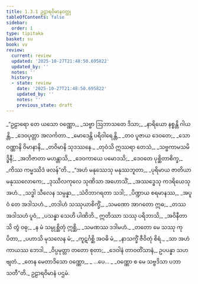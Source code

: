 ```yaml
---
title: 1.3.1 ဥဠာရဝိမာနဝတ္ထု
tableOfContents: false
sidebar:
  order: 1
type: tipitaka
basket: su
book: vv
review:
  current: review
  updated: '2025-10-27T21:48:50.695822'
  updated_by: ''
  notes: ''
  history:
  - state: review
    date: '2025-10-27T21:48:50.695822'
    updated_by: ''
    notes: ''
    previous_state: draft
---
```



<ReviewStatus review={frontmatter.review} showDetails={true} />

<HypothesisAnnotation frontmatter={frontmatter} />

<DynamicBreadcrumb />

<Division number="286" book="vv" e="ch" v="19" p="33">

<Paragraph number="308" type="verses" book="vv">
_“ဥဠာရော တေ ယသော ဝဏ္ဏော,_  
_သဗ္ဗာ ဩဘာသတေ ဒိသာ;_  
_နာရိယော နစ္စန္တိ ဂါယန္တိ,_  
_ဒေဝပုတ္တာ အလင်္ကတာ._  

</Paragraph>

</Division>
<Division number="287" book="vv" e="ch" v="19" p="33">

<Paragraph number="309" type="verses" book="vv">
_မောဒေန္တိ ပရိဝါရေန္တိ,_  
_တဝ ပူဇာယ ဒေဝတေ;_  
_သောဝဏ္ဏာနိ ဝိမာနာနိ,_  
_တဝိမာနိ သုဒဿနေ._  

</Paragraph>

</Division>
<Division number="288" book="vv" e="ch" v="19" p="33">

<Paragraph number="310" type="verses" book="vv">
_တုဝံသိ ဣဿရာ တေသံ,_  
_သဗ္ဗကာမသမိဒ္ဓိနီ;_  
_အဘိဇာတာ မဟန္တာသိ,_  
_ဒေဝကာယေ ပမောဒသိ;_  
_ဒေဝတေ ပုစ္ဆိတာစိက္ခ,_  
_ကိဿ ကမ္မဿိဒံ ဖလန်”တိ._  

</Paragraph>

</Division>
<Division number="289" book="vv" e="ch" v="19" p="33">

<Paragraph number="311" type="verses" book="vv">
_“အဟံ မနုဿေသု မနုဿဘူတာ,_  
_ပုရိမာယ ဇာတိယာ မနုဿလောကေ;_  
_ဒုဿီလကုလေ သုဏိသာ အဟောသိံ,_  
_အဿဒ္ဓေသု ကဒရိယေသု အဟံ._  

</Paragraph>

</Division>
<Division number="290" book="vv" e="ch" v="19" p="33">

<Paragraph number="312" type="verses" book="vv">
_သဒ္ဓါ သီလေန သမ္ပန္နာ,_  
_သံဝိဘာဂရတာ သဒါ;_  
_ပိဏ္ဍာယ စရမာနဿ,_  
_အပူဝံ တေ အဒါသဟံ._  

</Paragraph>

</Division>
<Division number="291" book="vv" e="ch" v="19" p="33">

<Paragraph number="313" type="verses" book="vv">
_တဒါဟံ သဿုယာစိက္ခိံ,_  
_သမဏော အာဂတော ဣဓ;_  
_တဿ အဒါသဟံ ပူဝံ,_  
_ပသန္နာ သေဟိ ပါဏိဘိ._  

</Paragraph>

</Division>
<Division number="292" book="vv" e="ch" v="19" p="34">

<Paragraph number="314" type="verses" book="vv">
ဣတိဿာ သဿု ပရိဘာသိ,_  
_အဝိနီတာသိ တွံ ဝဓု;_  
_န မံ သမ္ပုစ္ဆိတုံ ဣစ္ဆိ,_  
_သမဏဿ ဒဒါမဟံ._  

</Paragraph>

</Division>
<Division number="293" book="vv" e="ch" v="19" p="34">

<Paragraph number="315" type="verses" book="vv">
_တတော မေ သဿု ကုပိတာ,_  
_ပဟာသိ မုသလေန မံ;_  
_ကူဋင်္ဂစ္ဆိ အဝဓိ မံ,_  
_နာသက္ခိံ ဇီဝိတုံ စိရံ._  

</Paragraph>

</Division>
<Division number="294" book="vv" e="ch" v="19" p="34">

<Paragraph number="316" type="verses" book="vv">
_သာ အဟံ ကာယဿ ဘေဒါ,_  
_ဝိပ္ပမုတ္တာ တတော စုတာ;_  
_ဒေဝါနံ တာဝတိံသာနံ,_  
ဥပပန္နာ သဟဗျတံ._  

</Paragraph>

</Division>
<Division number="295" book="vv" e="ch" v="19" p="34">

<Paragraph number="317" type="verses" book="vv">
_တေန မေတာဒိသော ဝဏ္ဏော,_  
_ …ပေ… _  
_ဝဏ္ဏော စ မေ သဗ္ဗဒိသာ ပဘာသတီ”တိ._  


</Paragraph>
</Division>

<Paragraph number="318" type="center" book="vv">
ဥဠာရဝိမာနံ ပဌမံ.
</Paragraph>